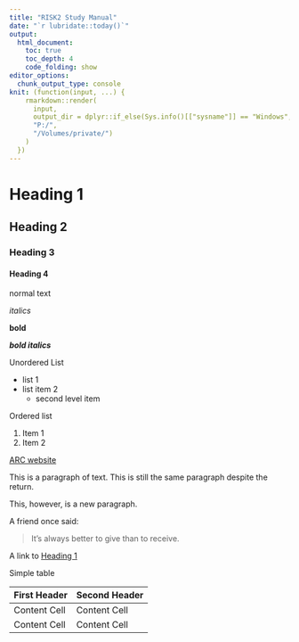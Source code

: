 ```yaml
---
title: "RISK2 Study Manual"
date: "`r lubridate::today()`"
output: 
  html_document:
    toc: true 
    toc_depth: 4
    code_folding: show
editor_options: 
  chunk_output_type: console
knit: (function(input, ...) {
    rmarkdown::render(
      input,
      output_dir = dplyr::if_else(Sys.info()[["sysname"]] == "Windows",
      "P:/", 
      "/Volumes/private/")
    )
  })
---
```


# Heading 1
## Heading 2
### Heading 3
#### Heading 4

normal text

*italics*

**bold**

***bold italics***

Unordered List

* list 1
* list item 2
  * second level item
  

Ordered list

1. Item 1
2. Item 2


[ARC website](https://arc.psych.wisc.edu/)

This is a paragraph of text.
This is still the same paragraph despite the return.

This, however, is a new paragraph.


A friend once said:

> It's always better to give
> than to receive.



A link to [Heading 1]

<!--A comment that will not be visible in the document-->



Simple table 

First Header  | Second Header
------------- | -------------
Content Cell  | Content Cell
Content Cell  | Content Cell